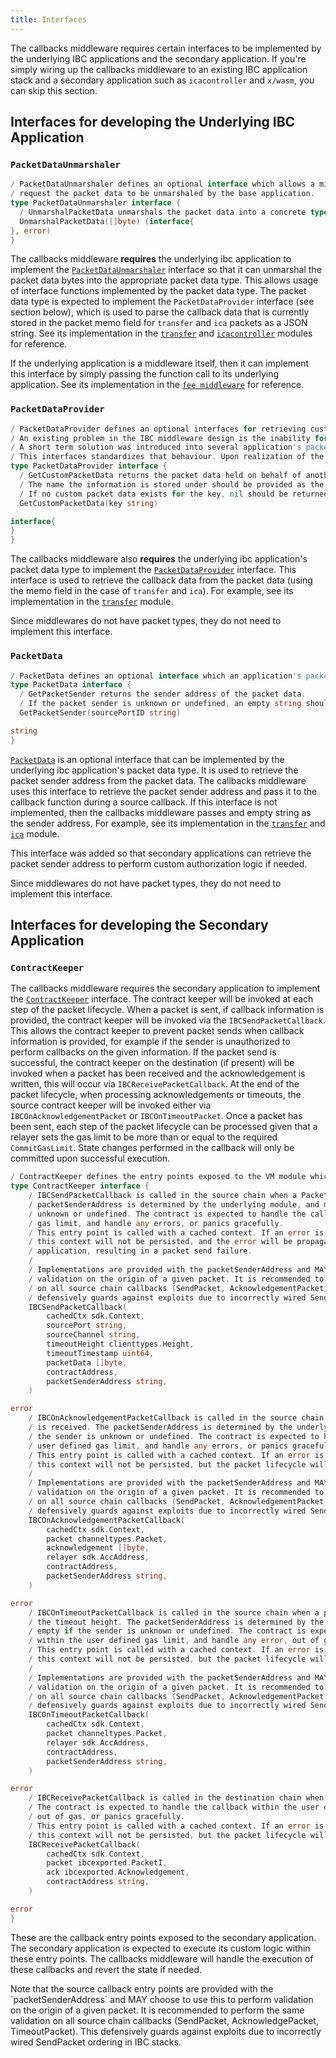 ```yaml
---
title: Interfaces
---
```


The callbacks middleware requires certain interfaces to be implemented by the underlying IBC applications and the secondary application. If you're simply wiring up the callbacks middleware to an existing IBC application stack and a secondary application such as `icacontroller` and `x/wasm`, you can skip this section.

## Interfaces for developing the Underlying IBC Application

### `PacketDataUnmarshaler`

```go
/ PacketDataUnmarshaler defines an optional interface which allows a middleware to
/ request the packet data to be unmarshaled by the base application.
type PacketDataUnmarshaler interface {
  / UnmarshalPacketData unmarshals the packet data into a concrete type
  UnmarshalPacketData([]byte) (interface{
}, error)
}
```

The callbacks middleware **requires** the underlying ibc application to implement the [`PacketDataUnmarshaler`](https://github.com/cosmos/ibc-go/blob/v7.3.0/modules/core/05-port/types/module.go#L142-L147) interface so that it can unmarshal the packet data bytes into the appropriate packet data type. This allows usage of interface functions implemented by the packet data type. The packet data type is expected to implement the `PacketDataProvider` interface (see section below), which is used to parse the callback data that is currently stored in the packet memo field for `transfer` and `ica` packets as a JSON string. See its implementation in the [`transfer`](https://github.com/cosmos/ibc-go/blob/v7.3.0/modules/apps/transfer/ibc_module.go#L303-L313) and [`icacontroller`](https://github.com/cosmos/ibc-go/blob/v7.3.0/modules/apps/27-interchain-accounts/controller/ibc_middleware.go#L258-L268) modules for reference.

If the underlying application is a middleware itself, then it can implement this interface by simply passing the function call to its underlying application. See its implementation in the [`fee middleware`](https://github.com/cosmos/ibc-go/blob/v7.3.0/modules/apps/29-fee/ibc_middleware.go#L368-L378) for reference.

### `PacketDataProvider`

```go
/ PacketDataProvider defines an optional interfaces for retrieving custom packet data stored on behalf of another application.
/ An existing problem in the IBC middleware design is the inability for a middleware to define its own packet data type and insert packet sender provided information.
/ A short term solution was introduced into several application's packet data to utilize a memo field to carry this information on behalf of another application.
/ This interfaces standardizes that behaviour. Upon realization of the ability for middleware's to define their own packet data types, this interface will be deprecated and removed with time.
type PacketDataProvider interface {
  / GetCustomPacketData returns the packet data held on behalf of another application.
  / The name the information is stored under should be provided as the key.
  / If no custom packet data exists for the key, nil should be returned.
  GetCustomPacketData(key string)

interface{
}
}
```

The callbacks middleware also **requires** the underlying ibc application's packet data type to implement the [`PacketDataProvider`](https://github.com/cosmos/ibc-go/blob/v7.3.0/modules/core/exported/packet.go#L43-L52) interface. This interface is used to retrieve the callback data from the packet data (using the memo field in the case of `transfer` and `ica`). For example, see its implementation in the [`transfer`](https://github.com/cosmos/ibc-go/blob/v7.3.0/modules/apps/transfer/types/packet.go#L85-L105) module.

Since middlewares do not have packet types, they do not need to implement this interface.

### `PacketData`

```go
/ PacketData defines an optional interface which an application's packet data structure may implement.
type PacketData interface {
  / GetPacketSender returns the sender address of the packet data.
  / If the packet sender is unknown or undefined, an empty string should be returned.
  GetPacketSender(sourcePortID string)

string
}
```

[`PacketData`](https://github.com/cosmos/ibc-go/blob/v7.3.0/modules/core/exported/packet.go#L36-L41) is an optional interface that can be implemented by the underlying ibc application's packet data type. It is used to retrieve the packet sender address from the packet data. The callbacks middleware uses this interface to retrieve the packet sender address and pass it to the callback function during a source callback. If this interface is not implemented, then the callbacks middleware passes and empty string as the sender address. For example, see its implementation in the [`transfer`](https://github.com/cosmos/ibc-go/blob/v7.3.0/modules/apps/transfer/types/packet.go#L74-L83) and [`ica`](https://github.com/cosmos/ibc-go/blob/v7.3.0/modules/apps/27-interchain-accounts/types/packet.go#L78-L92) module.

This interface was added so that secondary applications can retrieve the packet sender address to perform custom authorization logic if needed.

Since middlewares do not have packet types, they do not need to implement this interface.

## Interfaces for developing the Secondary Application

### `ContractKeeper`

The callbacks middleware requires the secondary application to implement the [`ContractKeeper`](https://github.com/cosmos/ibc-go/blob/v7.3.0/modules/apps/callbacks/types/expected_keepers.go#L11-L83) interface. The contract keeper will be invoked at each step of the packet lifecycle. When a packet is sent, if callback information is provided, the contract keeper will be invoked via the `IBCSendPacketCallback`. This allows the contract keeper to prevent packet sends when callback information is provided, for example if the sender is unauthorized to perform callbacks on the given information. If the packet send is successful, the contract keeper on the destination (if present) will be invoked when a packet has been received and the acknowledgement is written, this will occur via `IBCReceivePacketCallback`. At the end of the packet lifecycle, when processing acknowledgements or timeouts, the source contract keeper will be invoked either via `IBCOnAcknowledgementPacket` or `IBCOnTimeoutPacket`. Once a packet has been sent, each step of the packet lifecycle can be processed given that a relayer sets the gas limit to be more than or equal to the required `CommitGasLimit`. State changes performed in the callback will only be committed upon successful execution.

```go expandable
/ ContractKeeper defines the entry points exposed to the VM module which invokes a smart contract
type ContractKeeper interface {
	/ IBCSendPacketCallback is called in the source chain when a PacketSend is executed. The
	/ packetSenderAddress is determined by the underlying module, and may be empty if the sender is
	/ unknown or undefined. The contract is expected to handle the callback within the user defined
	/ gas limit, and handle any errors, or panics gracefully.
	/ This entry point is called with a cached context. If an error is returned, then the changes in
	/ this context will not be persisted, and the error will be propagated to the underlying IBC
	/ application, resulting in a packet send failure.
	/
	/ Implementations are provided with the packetSenderAddress and MAY choose to use this to perform
	/ validation on the origin of a given packet. It is recommended to perform the same validation
	/ on all source chain callbacks (SendPacket, AcknowledgementPacket, TimeoutPacket). This
	/ defensively guards against exploits due to incorrectly wired SendPacket ordering in IBC stacks.
	IBCSendPacketCallback(
		cachedCtx sdk.Context,
		sourcePort string,
		sourceChannel string,
		timeoutHeight clienttypes.Height,
		timeoutTimestamp uint64,
		packetData []byte,
		contractAddress,
		packetSenderAddress string,
	)

error
	/ IBCOnAcknowledgementPacketCallback is called in the source chain when a packet acknowledgement
	/ is received. The packetSenderAddress is determined by the underlying module, and may be empty if
	/ the sender is unknown or undefined. The contract is expected to handle the callback within the
	/ user defined gas limit, and handle any errors, or panics gracefully.
	/ This entry point is called with a cached context. If an error is returned, then the changes in
	/ this context will not be persisted, but the packet lifecycle will not be blocked.
	/
	/ Implementations are provided with the packetSenderAddress and MAY choose to use this to perform
	/ validation on the origin of a given packet. It is recommended to perform the same validation
	/ on all source chain callbacks (SendPacket, AcknowledgementPacket, TimeoutPacket). This
	/ defensively guards against exploits due to incorrectly wired SendPacket ordering in IBC stacks.
	IBCOnAcknowledgementPacketCallback(
		cachedCtx sdk.Context,
		packet channeltypes.Packet,
		acknowledgement []byte,
		relayer sdk.AccAddress,
		contractAddress,
		packetSenderAddress string,
	)

error
	/ IBCOnTimeoutPacketCallback is called in the source chain when a packet is not received before
	/ the timeout height. The packetSenderAddress is determined by the underlying module, and may be
	/ empty if the sender is unknown or undefined. The contract is expected to handle the callback
	/ within the user defined gas limit, and handle any error, out of gas, or panics gracefully.
	/ This entry point is called with a cached context. If an error is returned, then the changes in
	/ this context will not be persisted, but the packet lifecycle will not be blocked.
	/
	/ Implementations are provided with the packetSenderAddress and MAY choose to use this to perform
	/ validation on the origin of a given packet. It is recommended to perform the same validation
	/ on all source chain callbacks (SendPacket, AcknowledgementPacket, TimeoutPacket). This
	/ defensively guards against exploits due to incorrectly wired SendPacket ordering in IBC stacks.
	IBCOnTimeoutPacketCallback(
		cachedCtx sdk.Context,
		packet channeltypes.Packet,
		relayer sdk.AccAddress,
		contractAddress,
		packetSenderAddress string,
	)

error
	/ IBCReceivePacketCallback is called in the destination chain when a packet acknowledgement is written.
	/ The contract is expected to handle the callback within the user defined gas limit, and handle any errors,
	/ out of gas, or panics gracefully.
	/ This entry point is called with a cached context. If an error is returned, then the changes in
	/ this context will not be persisted, but the packet lifecycle will not be blocked.
	IBCReceivePacketCallback(
		cachedCtx sdk.Context,
		packet ibcexported.PacketI,
		ack ibcexported.Acknowledgement,
		contractAddress string,
	)

error
}
```

These are the callback entry points exposed to the secondary application. The secondary application is expected to execute its custom logic within these entry points. The callbacks middleware will handle the execution of these callbacks and revert the state if needed.

<Tip>
Note that the source callback entry points are provided with the `packetSenderAddress` and MAY choose to use this to perform validation on the origin of a given packet. It is recommended to perform the same validation on all source chain callbacks (SendPacket, AcknowledgePacket, TimeoutPacket). This defensively guards against exploits due to incorrectly wired SendPacket ordering in IBC stacks.
</Tip>
